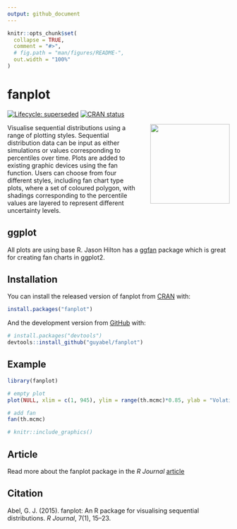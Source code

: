 ```yaml
---
output: github_document
---
```


<!-- README.md is generated from README.Rmd. Please edit that file -->

```r
knitr::opts_chunk$set(
  collapse = TRUE,
  comment = "#>",
  # fig.path = "man/figures/README-",
  out.width = "100%"
)
```

# fanplot

<!-- badges: start -->
[![Lifecycle: superseded](https://img.shields.io/badge/lifecycle-superseded-blue.svg)](https://lifecycle.r-lib.org/articles/stages.html#superseded)
[![CRAN status](https://www.r-pkg.org/badges/version/fanplot)](https://CRAN.R-project.org/package=fanplot)
<!-- badges: end -->

<img src='https://raw.githubusercontent.com/guyabel/fanplot/master/hex/logo_transp.png' align="right" height="180" style="padding-left: 20px; padding-bottom: 20px;" />

Visualise sequential distributions using a range of plotting styles. Sequential distribution data can be input as either simulations or values corresponding to percentiles over time. Plots are added to existing graphic devices using the fan function. Users can choose from four different styles, including fan chart type plots, where a set of coloured polygon, with shadings corresponding to the percentile values are layered to represent different uncertainty levels.

## ggplot

All plots are using base R. Jason Hilton has a  [ggfan](https://github.com/jasonhilton/ggfan) package which is great for creating fan charts in ggplot2.

## Installation

You can install the released version of fanplot from [CRAN](https://CRAN.R-project.org) with:

``` r
install.packages("fanplot")
```

And the development version from [GitHub](https://github.com/) with:

``` r
# install.packages("devtools")
devtools::install_github("guyabel/fanplot")
```


## Example

```r
library(fanplot)

# empty plot
plot(NULL, xlim = c(1, 945), ylim = range(th.mcmc)*0.85, ylab = "Volatility")

# add fan
fan(th.mcmc)
```

```r
# knitr::include_graphics()
```


## Article

Read more about the fanplot package in the *R Journal* [article](http://journal.r-project.org/archive/2015-1/abel.pdf) 

## Citation

Abel, G. J. (2015). fanplot: An R package for visualising sequential distributions. *R Journal*, 7(1), 15–23. 
